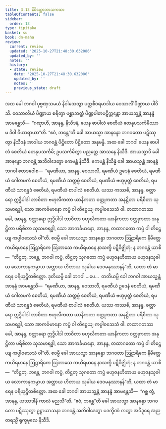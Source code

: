 ```yaml
---
title: 3.13 နိမိတ္တောဘာသကထာ
tableOfContents: false
sidebar:
  order: 13
type: tipitaka
basket: su
book: dn-maha
review:
  current: review
  updated: '2025-10-27T21:48:30.632086'
  updated_by: ''
  notes: ''
  history:
  - state: review
    date: '2025-10-27T21:48:30.632086'
    updated_by: ''
    notes: ''
    previous_state: draft
---
```



<ReviewStatus review={frontmatter.review} showDetails={true} />

<HypothesisAnnotation frontmatter={frontmatter} />

<DynamicBreadcrumb />

<Division number="166" book="dn-maha" e="ch" v="7" p="86">

<Paragraph number="353" book="dn-maha">
အထ ခေါ ဘဂဝါ ပုဗ္ဗဏှသမယံ နိဝါသေတွာ ပတ္တစီဝရမာဒါယ ဝေသာလိံ ပိဏ္ဍာယ ပါဝိသိ. ဝေသာလိယံ ပိဏ္ဍာယ စရိတွာ ပစ္ဆာဘတ္တံ ပိဏ္ဍပါတပဋိက္ကန္တော အာယသ္မန္တံ အာနန္ဒံ အာမန္တေသိ—  “ဂဏှာဟိ, အာနန္ဒ, နိသီဒနံ, ယေန စာပါလံ စေတိယံ တေနုပသင်္ကမိဿာမ ဒိဝါ ဝိဟာရာယာ”တိ. “ဧဝံ, ဘန္တေ”တိ ခေါ အာယသ္မာ အာနန္ဒော ဘဂဝတော ပဋိဿုတွာ နိသီဒနံ အာဒါယ ဘဂဝန္တံ ပိဋ္ဌိတော ပိဋ္ဌိတော အနုဗန္ဓိ. အထ ခေါ ဘဂဝါ ယေန စာပါလံ စေတိယံ တေနုပသင်္ကမိ; ဥပသင်္ကမိတွာ ပညတ္တေ အာသနေ နိသီဒိ. အာယသ္မာပိ ခေါ အာနန္ဒော ဘဂဝန္တံ အဘိဝါဒေတွာ ဧကမန္တံ နိသီဒိ.
</Paragraph>

</Division>
<Division number="167" book="dn-maha" e="ch" v="7" p="86">

<Paragraph number="354" book="dn-maha">
ဧကမန္တံ နိသိန္နံ ခေါ အာယသ္မန္တံ အာနန္ဒံ ဘဂဝါ ဧတဒဝေါစ—  “ရမဏီယာ, အာနန္ဒ, ဝေသာလီ, ရမဏီယံ ဥဒေနံ စေတိယံ, ရမဏီယံ ဂေါတမကံ စေတိယံ, ရမဏီယံ သတ္တမ္ဗံ စေတိယံ, ရမဏီယံ ဗဟုပုတ္တံ စေတိယံ, ရမဏီယံ သာရန္ဒဒံ စေတိယံ, ရမဏီယံ စာပါလံ စေတိယံ. ယဿ ကဿစိ, အာနန္ဒ, စတ္တာရော ဣဒ္ဓိပါဒါ ဘာဝိတာ ဗဟုလီကတာ ယာနီကတာ ဝတ္ထုကတာ အနုဋ္ဌိတာ ပရိစိတာ သုသမာရဒ္ဓါ, သော အာကင်္ခမာနော ကပ္ပံ ဝါ တိဋ္ဌေယျ ကပ္ပါဝသေသံ ဝါ. တထာဂတဿ ခေါ, အာနန္ဒ, စတ္တာရော ဣဒ္ဓိပါဒါ ဘာဝိတာ ဗဟုလီကတာ ယာနီကတာ ဝတ္ထုကတာ အနုဋ္ဌိတာ ပရိစိတာ သုသမာရဒ္ဓါ, သော အာကင်္ခမာနော, အာနန္ဒ, တထာဂတော ကပ္ပံ ဝါ တိဋ္ဌေယျ ကပ္ပါဝသေသံ ဝါ”တိ. ဧဝမ္ပိ ခေါ အာယသ္မာ အာနန္ဒော ဘဂဝတာ ဩဠာရိကေ နိမိတ္တေ ကယိရမာနေ ဩဠာရိကေ ဩဘာသေ ကယိရမာနေ နာသက္ခိ ပဋိဝိဇ္ဈိတုံ; န ဘဂဝန္တံ ယာစိ—  “တိဋ္ဌတု, ဘန္တေ, ဘဂဝါ ကပ္ပံ, တိဋ္ဌတု သုဂတော ကပ္ပံ ဗဟုဇနဟိတာယ ဗဟုဇနသုခါယ လောကာနုကမ္ပာယ အတ္ထာယ ဟိတာယ သုခါယ ဒေဝမနုဿာနန်”တိ, ယထာ တံ မာရေန ပရိယုဋ္ဌိတစိတ္တော.
</Paragraph>

<Paragraph number="355" book="dn-maha">
ဒုတိယမ္ပိ ခေါ ဘဂဝါ …ပေ…  တတိယမ္ပိ ခေါ ဘဂဝါ အာယသ္မန္တံ အာနန္ဒံ အာမန္တေသိ—  “ရမဏီယာ, အာနန္ဒ, ဝေသာလီ, ရမဏီယံ ဥဒေနံ စေတိယံ, ရမဏီယံ ဂေါတမကံ စေတိယံ, ရမဏီယံ သတ္တမ္ဗံ စေတိယံ, ရမဏီယံ ဗဟုပုတ္တံ စေတိယံ, ရမဏီယံ သာရန္ဒဒံ စေတိယံ, ရမဏီယံ စာပါလံ စေတိယံ. ယဿ ကဿစိ, အာနန္ဒ, စတ္တာရော ဣဒ္ဓိပါဒါ ဘာဝိတာ ဗဟုလီကတာ ယာနီကတာ ဝတ္ထုကတာ အနုဋ္ဌိတာ ပရိစိတာ သုသမာရဒ္ဓါ, သော အာကင်္ခမာနော ကပ္ပံ ဝါ တိဋ္ဌေယျ ကပ္ပါဝသေသံ ဝါ. တထာဂတဿ ခေါ, အာနန္ဒ, စတ္တာရော ဣဒ္ဓိပါဒါ ဘာဝိတာ ဗဟုလီကတာ ယာနီကတာ ဝတ္ထုကတာ အနုဋ္ဌိတာ ပရိစိတာ သုသမာရဒ္ဓါ, သော အာကင်္ခမာနော, အာနန္ဒ, တထာဂတော ကပ္ပံ ဝါ တိဋ္ဌေယျ ကပ္ပါဝသေသံ ဝါ”တိ. ဧဝမ္ပိ ခေါ အာယသ္မာ အာနန္ဒော ဘဂဝတာ ဩဠာရိကေ နိမိတ္တေ ကယိရမာနေ ဩဠာရိကေ ဩဘာသေ ကယိရမာနေ နာသက္ခိ ပဋိဝိဇ္ဈိတုံ; န ဘဂဝန္တံ ယာစိ—  “တိဋ္ဌတု, ဘန္တေ, ဘဂဝါ ကပ္ပံ, တိဋ္ဌတု သုဂတော ကပ္ပံ ဗဟုဇနဟိတာယ ဗဟုဇနသုခါယ လောကာနုကမ္ပာယ အတ္ထာယ ဟိတာယ သုခါယ ဒေဝမနုဿာနန်”တိ, ယထာ တံ မာရေန ပရိယုဋ္ဌိတစိတ္တော. အထ ခေါ ဘဂဝါ အာယသ္မန္တံ အာနန္ဒံ အာမန္တေသိ—  “ဂစ္ဆ တွံ, အာနန္ဒ, ယဿဒါနိ ကာလံ မညသီ”တိ. “ဧဝံ, ဘန္တေ”တိ ခေါ အာယသ္မာ အာနန္ဒော ဘဂဝတော ပဋိဿုတွာ ဥဋ္ဌာယာသနာ ဘဂဝန္တံ အဘိဝါဒေတွာ ပဒက္ခိဏံ ကတွာ အဝိဒူရေ အညတရသ္မိံ ရုက္ခမူလေ နိသီဒိ.
</Paragraph>
</Division>